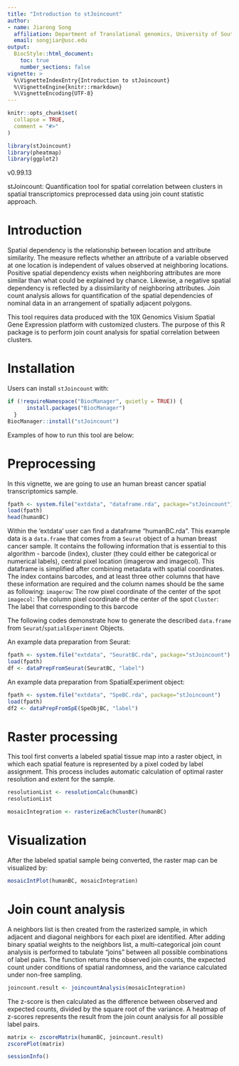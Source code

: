 ```yaml
---
title: "Introduction to stJoincount"
author: 
- name: Jiarong Song
  affiliation: Department of Translational genomics, University of Southern California
  email: songjiar@usc.edu
output: 
  BiocStyle::html_document:
    toc: true
    number_sections: false
vignette: >
  %\VignetteIndexEntry{Introduction to stJoincount}
  %\VignetteEngine{knitr::rmarkdown}
  %\VignetteEncoding{UTF-8}
---
```



```r
knitr::opts_chunk$set(
  collapse = TRUE,
  comment = "#>"
)
```

```r
library(stJoincount)
library(pheatmap)
library(ggplot2)
```

v0.99.13

stJoincount: Quantification tool for spatial correlation between clusters in spatial transcriptomics preprocessed data using join count statistic approach.  

# Introduction
Spatial dependency is the relationship between location and attribute similarity. The measure reflects whether an attribute of a variable observed at one location is independent of values observed at neighboring locations. Positive spatial dependency exists when neighboring attributes are more similar than what could be explained by chance. Likewise, a negative spatial dependency is reflected by a dissimilarity of neighboring attributes. Join count analysis allows for quantification of the spatial dependencies of nominal data in an arrangement of spatially adjacent polygons.

This tool requires data produced with the 10X Genomics Visium Spatial Gene Expression platform with customized clusters. The purpose of this R package is to perform join count analysis for spatial correlation between clusters. 


# Installation

Users can install `stJoincount` with:

```r
if (!requireNamespace("BiocManager", quietly = TRUE)) {
      install.packages("BiocManager")
  }
BiocManager::install("stJoincount")
```

Examples of how to run this tool are below:  

# Preprocessing
In this vignette, we are going to use an human breast cancer spatial transcriptomics sample.
```r
fpath <- system.file("extdata", "dataframe.rda", package="stJoincount")
load(fpath)
head(humanBC)
```

Within the ‘extdata’ user can find a dataframe "humanBC.rda". This example data is a `data.frame` that comes from a `Seurat` object of a human breast cancer sample. It contains the following information that is essential to this algorithm - barcode (index), cluster (they could either be categorical or numerical labels), central pixel location (imagerow and imagecol). This dataframe is simplified after combining metadata with spatial coordinates.
The index contains barcodes, and at least three other columns that have these information are required and the column names should be the same as following:
`imagerow`: The row pixel coordinate of the center of the spot
`imagecol`: The column pixel coordinate of the center of the spot
`Cluster`: The label that corresponding to this barcode

The following codes demonstrate how to generate the described `data.frame` from `Seurat`/`spatialExperiment` Objects.

An example data preparation from Seurat:
```r
fpath <- system.file("extdata", "SeuratBC.rda", package="stJoincount")
load(fpath)
df <- dataPrepFromSeurat(SeuratBC, "label")
```

An example data preparation from SpatialExperiment object:
```r
fpath <- system.file("extdata", "SpeBC.rda", package="stJoincount")
load(fpath)
df2 <- dataPrepFromSpE(SpeObjBC, "label")
```

# Raster processing
This tool first converts a labeled spatial tissue map into a raster object, in which each spatial feature is represented by a pixel coded by label assignment. This process includes automatic calculation of optimal raster resolution and extent for the sample.
```r
resolutionList <- resolutionCalc(humanBC)
resolutionList
```

```r
mosaicIntegration <- rasterizeEachCluster(humanBC)
```

# Visualization
After the labeled spatial sample being converted, the raster map can be visualized by:
```r
mosaicIntPlot(humanBC, mosaicIntegration)
```

# Join count analysis
A neighbors list is then created from the rasterized sample, in which adjacent and diagonal neighbors for each pixel are identified. After adding binary spatial weights to the neighbors list, a multi-categorical join count analysis is performed to tabulate "joins" between all possible combinations of label pairs. The function returns the observed join counts, the expected count under conditions of spatial randomness, and the variance calculated under non-free sampling.
```r
joincount.result <- joincountAnalysis(mosaicIntegration)
```

The z-score is then calculated as the difference between observed and expected counts, divided by the square root of the variance. A heatmap of z-scores represents the result from the join count analysis for all possible label pairs.

```r
matrix <- zscoreMatrix(humanBC, joincount.result)
zscorePlot(matrix)
```

```r
sessionInfo()
```

